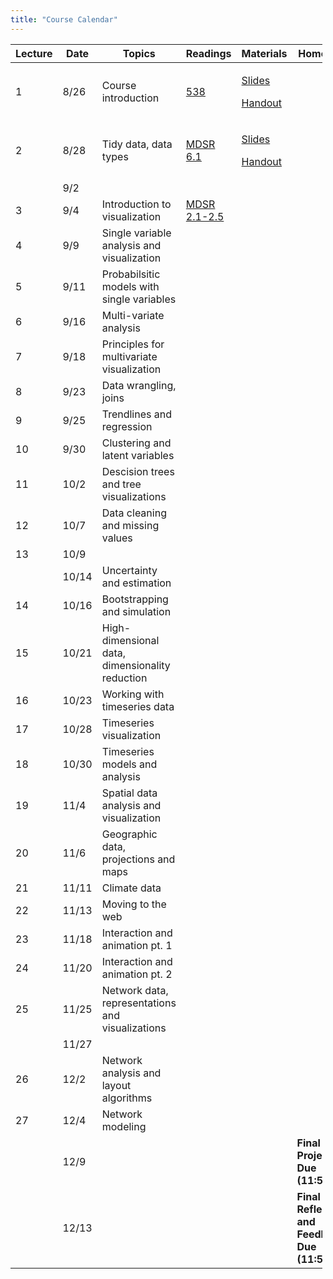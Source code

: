 ```yaml
---
title: "Course Calendar"
---
```


+----------+----------+--------------------------------------------------+-------------------------------------------------------------------------+----------------------------------------------------------------------------+--------------------------------------------------+
| Lecture  | Date     | Topics                                           | Readings                                                                | Materials                                                                  | Homework                                         |
+==========+==========+==================================================+=========================================================================+============================================================================+==================================================+
| 1        | 8/26     | Course introduction                              | [538](https://projects.fivethirtyeight.com/2024-election-forecast/)     | [Slides](../modules/00-Introduction/lectures/Lecture-0-0/slides-0-0.qmd)   |                                                  |
|          |          |                                                  |                                                                         |                                                                            |                                                  |
|          |          |                                                  |                                                                         | [Handout](../modules/00-Introduction/lectures/Lecture-0-0/handout-0-0.qmd) |                                                  |
+----------+----------+--------------------------------------------------+-------------------------------------------------------------------------+----------------------------------------------------------------------------+--------------------------------------------------+
| 2        | 8/28     | Tidy data, data types                            | [MDSR 6.1](https://mdsr-book.github.io/mdsr3e/06-dataII.html#tidy-data) | [Slides](../modules/00-Introduction/lectures/Lecture-0-1/slides-0-1.qmd)   |                                                  |
|          |          |                                                  |                                                                         |                                                                            |                                                  |
|          |          |                                                  |                                                                         | [Handout](../modules/00-Introduction/lectures/Lecture-0-1/handout-0-1.qmd) |                                                  |
+----------+----------+--------------------------------------------------+-------------------------------------------------------------------------+----------------------------------------------------------------------------+--------------------------------------------------+
|          | 9/2      |                                                  |                                                                         |                                                                            |                                                  |
+----------+----------+--------------------------------------------------+-------------------------------------------------------------------------+----------------------------------------------------------------------------+--------------------------------------------------+
| 3        | 9/4      | Introduction to visualization                    | [MDSR 2.1-2.5](https://mdsr-book.github.io/mdsr3e/02-datavizI.html)     |                                                                            |                                                  |
+----------+----------+--------------------------------------------------+-------------------------------------------------------------------------+----------------------------------------------------------------------------+--------------------------------------------------+
| 4        | 9/9      | Single variable analysis and visualization       |                                                                         |                                                                            |                                                  |
+----------+----------+--------------------------------------------------+-------------------------------------------------------------------------+----------------------------------------------------------------------------+--------------------------------------------------+
| 5        | 9/11     | Probabilsitic models with single variables       |                                                                         |                                                                            |                                                  |
+----------+----------+--------------------------------------------------+-------------------------------------------------------------------------+----------------------------------------------------------------------------+--------------------------------------------------+
| 6        | 9/16     | Multi-variate analysis                           |                                                                         |                                                                            |                                                  |
+----------+----------+--------------------------------------------------+-------------------------------------------------------------------------+----------------------------------------------------------------------------+--------------------------------------------------+
| 7        | 9/18     | Principles for multivariate visualization        |                                                                         |                                                                            |                                                  |
+----------+----------+--------------------------------------------------+-------------------------------------------------------------------------+----------------------------------------------------------------------------+--------------------------------------------------+
| 8        | 9/23     | Data wrangling, joins                            |                                                                         |                                                                            |                                                  |
+----------+----------+--------------------------------------------------+-------------------------------------------------------------------------+----------------------------------------------------------------------------+--------------------------------------------------+
| 9        | 9/25     | Trendlines and regression                        |                                                                         |                                                                            |                                                  |
+----------+----------+--------------------------------------------------+-------------------------------------------------------------------------+----------------------------------------------------------------------------+--------------------------------------------------+
| 10       | 9/30     | Clustering and latent variables                  |                                                                         |                                                                            |                                                  |
+----------+----------+--------------------------------------------------+-------------------------------------------------------------------------+----------------------------------------------------------------------------+--------------------------------------------------+
| 11       | 10/2     | Descision trees and tree visualizations          |                                                                         |                                                                            |                                                  |
+----------+----------+--------------------------------------------------+-------------------------------------------------------------------------+----------------------------------------------------------------------------+--------------------------------------------------+
| 12       | 10/7     | Data cleaning and missing values                 |                                                                         |                                                                            |                                                  |
+----------+----------+--------------------------------------------------+-------------------------------------------------------------------------+----------------------------------------------------------------------------+--------------------------------------------------+
| 13       | 10/9     |                                                  |                                                                         |                                                                            |                                                  |
+----------+----------+--------------------------------------------------+-------------------------------------------------------------------------+----------------------------------------------------------------------------+--------------------------------------------------+
|          | 10/14    | Uncertainty and estimation                       |                                                                         |                                                                            |                                                  |
+----------+----------+--------------------------------------------------+-------------------------------------------------------------------------+----------------------------------------------------------------------------+--------------------------------------------------+
| 14       | 10/16    | Bootstrapping and simulation                     |                                                                         |                                                                            |                                                  |
+----------+----------+--------------------------------------------------+-------------------------------------------------------------------------+----------------------------------------------------------------------------+--------------------------------------------------+
| 15       | 10/21    | High-dimensional data, dimensionality reduction  |                                                                         |                                                                            |                                                  |
+----------+----------+--------------------------------------------------+-------------------------------------------------------------------------+----------------------------------------------------------------------------+--------------------------------------------------+
| 16       | 10/23    | Working with timeseries data                     |                                                                         |                                                                            |                                                  |
+----------+----------+--------------------------------------------------+-------------------------------------------------------------------------+----------------------------------------------------------------------------+--------------------------------------------------+
| 17       | 10/28    | Timeseries visualization                         |                                                                         |                                                                            |                                                  |
+----------+----------+--------------------------------------------------+-------------------------------------------------------------------------+----------------------------------------------------------------------------+--------------------------------------------------+
| 18       | 10/30    | Timeseries models and analysis                   |                                                                         |                                                                            |                                                  |
+----------+----------+--------------------------------------------------+-------------------------------------------------------------------------+----------------------------------------------------------------------------+--------------------------------------------------+
| 19       | 11/4     | Spatial data analysis and visualization          |                                                                         |                                                                            |                                                  |
+----------+----------+--------------------------------------------------+-------------------------------------------------------------------------+----------------------------------------------------------------------------+--------------------------------------------------+
| 20       | 11/6     | Geographic data, projections and maps            |                                                                         |                                                                            |                                                  |
+----------+----------+--------------------------------------------------+-------------------------------------------------------------------------+----------------------------------------------------------------------------+--------------------------------------------------+
| 21       | 11/11    | Climate data                                     |                                                                         |                                                                            |                                                  |
+----------+----------+--------------------------------------------------+-------------------------------------------------------------------------+----------------------------------------------------------------------------+--------------------------------------------------+
| 22       | 11/13    | Moving to the web                                |                                                                         |                                                                            |                                                  |
+----------+----------+--------------------------------------------------+-------------------------------------------------------------------------+----------------------------------------------------------------------------+--------------------------------------------------+
| 23       | 11/18    | Interaction and animation pt. 1                  |                                                                         |                                                                            |                                                  |
+----------+----------+--------------------------------------------------+-------------------------------------------------------------------------+----------------------------------------------------------------------------+--------------------------------------------------+
| 24       | 11/20    | Interaction and animation pt. 2                  |                                                                         |                                                                            |                                                  |
+----------+----------+--------------------------------------------------+-------------------------------------------------------------------------+----------------------------------------------------------------------------+--------------------------------------------------+
| 25       | 11/25    | Network data, representations and visualizations |                                                                         |                                                                            |                                                  |
+----------+----------+--------------------------------------------------+-------------------------------------------------------------------------+----------------------------------------------------------------------------+--------------------------------------------------+
|          | 11/27    |                                                  |                                                                         |                                                                            |                                                  |
+----------+----------+--------------------------------------------------+-------------------------------------------------------------------------+----------------------------------------------------------------------------+--------------------------------------------------+
| 26       | 12/2     | Network analysis and layout algorithms           |                                                                         |                                                                            |                                                  |
+----------+----------+--------------------------------------------------+-------------------------------------------------------------------------+----------------------------------------------------------------------------+--------------------------------------------------+
| 27       | 12/4     | Network modeling                                 |                                                                         |                                                                            |                                                  |
+----------+----------+--------------------------------------------------+-------------------------------------------------------------------------+----------------------------------------------------------------------------+--------------------------------------------------+
|          | 12/9     |                                                  |                                                                         |                                                                            | **Final Project Due (11:59pm)**                  |
+----------+----------+--------------------------------------------------+-------------------------------------------------------------------------+----------------------------------------------------------------------------+--------------------------------------------------+
|          | 12/13    |                                                  |                                                                         |                                                                            | **Final Reflections and Feedback Due (11:59pm)** |
+----------+----------+--------------------------------------------------+-------------------------------------------------------------------------+----------------------------------------------------------------------------+--------------------------------------------------+